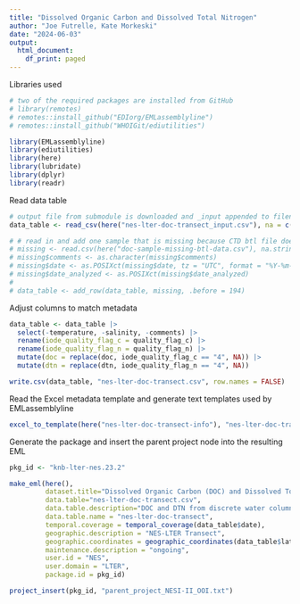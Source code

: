 ```yaml
---
title: "Dissolved Organic Carbon and Dissolved Total Nitrogen"
author: "Joe Futrelle, Kate Morkeski"
date: "2024-06-03"
output:
  html_document:
    df_print: paged
---
```


Libraries used

```r
# two of the required packages are installed from GitHub
# library(remotes)
# remotes::install_github("EDIorg/EMLassemblyline")
# remotes::install_github("WHOIGit/ediutilities")

library(EMLassemblyline)
library(ediutilities)
library(here)
library(lubridate)
library(dplyr)
library(readr)

```

Read data table

```r
# output file from submodule is downloaded and _input appended to filename to allow for column modifications below
data_table <- read_csv(here("nes-lter-doc-transect_input.csv"), na = c("nan", "NaN", ""))

# # read in and add one sample that is missing because CTD btl file does not exist
# missing <- read.csv(here("doc-sample-missing-btl-data.csv"), na.strings = c("nan", "NaN", ""))
# missing$comments <- as.character(missing$comments)
# missing$date <- as.POSIXct(missing$date, tz = "UTC", format = "%Y-%m-%d %H:%M:%S")
# missing$date_analyzed <- as.POSIXct(missing$date_analyzed)
# 
# data_table <- add_row(data_table, missing, .before = 194)

```
Adjust columns to match metadata

```r

data_table <- data_table |> 
  select(-temperature, -salinity, -comments) |>
  rename(iode_quality_flag_c = quality_flag_c) |>
  rename(iode_quality_flag_n = quality_flag_n) |>
  mutate(doc = replace(doc, iode_quality_flag_c == "4", NA)) |>
  mutate(dtn = replace(dtn, iode_quality_flag_n == "4", NA))

write.csv(data_table, "nes-lter-doc-transect.csv", row.names = FALSE)

```


Read the Excel metadata template and generate text templates used by
EMLassemblyline

```r
excel_to_template(here("nes-lter-doc-transect-info"), "nes-lter-doc-transect", rights="CC0", data_table=data_table)
```
Generate the package and insert the parent project node into the resulting EML

```r
pkg_id <- "knb-lter-nes.23.2"

make_eml(here(),
         dataset.title="Dissolved Organic Carbon (DOC) and Dissolved Total Nitrogen (DTN) from Northeast U.S. Shelf Long Term Ecological Research (NES-LTER) Transect cruises, ongoing since 2022",
         data.table="nes-lter-doc-transect.csv",
         data.table.description="DOC and DTN from discrete water column samples on NES-LTER cruises",
         data.table.name = "nes-lter-doc-transect",
         temporal.coverage = temporal_coverage(data_table$date),
         geographic.description = "NES-LTER Transect",
         geographic.coordinates = geographic_coordinates(data_table$latitude, data_table$longitude),
         maintenance.description = "ongoing",
         user.id = "NES",
         user.domain = "LTER",
         package.id = pkg_id)

project_insert(pkg_id, "parent_project_NESI-II_OOI.txt")
```
